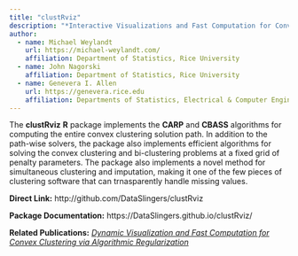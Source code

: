 ```yaml
---
title: "clustRviz"
description: "*Interactive Visualizations and Fast Computation for Convex Clustering*"
author:
  - name: Michael Weylandt
    url: https://michael-weylandt.com/
    affiliation: Department of Statistics, Rice University
  - name: John Nagorski
    affiliation: Department of Statistics, Rice University
  - name: Genevera I. Allen
    url: https://genevera.rice.edu
    affiliation: Departments of Statistics, Electrical & Computer Engineering, and Computer Science, Rice University
---
```


The **clustRviz** **R** package implements the **CARP** and **CBASS** algorithms for computing the entire convex clustering solution path. In addition to the path-wise solvers, the package also implements efficient algorithms for solving the convex clustering and bi-clustering problems at a fixed grid of penalty parameters. The package also implements a novel method for simultaneous clustering and imputation, making it one of the few pieces of clustering software that can trnasparently handle missing values. 

**Direct Link:** http://github.com/DataSlingers/clustRviz

**Package Documentation:** https://DataSlingers.github.io/clustRviz/

**Related Publications:** [*Dynamic Visualization and Fast Computation for Convex Clustering via Algorithmic Regularization*](../publications/clustRviz.html)
